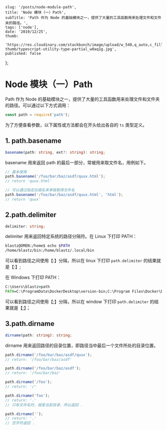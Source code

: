 
    slug: '/posts/node-module-path',
    title: 'Node 模块（一）Path',
    subTitle: 'Path 作为 Node 的基础模块之一，提供了大量的工具函数用来处理文件和文件夹的路径。',
    tags: ['node'],
    date: '2019/12/25',
    thumb:
        'https://res.cloudinary.com/stackbunch/image/upload/w_540,q_auto,c_fill/v1576499685/blog-thumb/typescript-utility-type-partial_w0aq1g.jpg',
    published: false
};


# Node 模块（一）Path

Path 作为 Node 的基础模块之一，提供了大量的工具函数用来处理文件和文件夹的路径。可以通过以下方式调用：

```js
const path = require('path');
```

为了方便查看参数，以下属性或方法都会在开头给出各自的 `ts` 类型定义。

## 1. path.basename

```ts
basename(path: string, ext?: string): string;
```

basename 用来返回 path 的最后一部分，常被用来取文件名，用例如下。

```ts
// 基本使用
path.basename('/foo/bar/baz/asdf/quux.html');
// return 'quux.html'

// 可以通过指定后缀名来单独取得文件名
path.basename('/foo/bar/baz/asdf/quux.html', 'html');
// return 'quux'
```

## 2.path.delimiter

```ts
delimiter: string;
```

delimiter 用来返回特定系统的路径分隔符。在 Linux 下打印 PATH：

```bash
blastz@OMEN:/home$ echo $PATH
/home/blastz/bin:/home/blastz/.local/bin
```

可以看到路径之间使用【:】分隔，所以在 linux 下打印 `path.delimiter` 的结果就是【:】;

在 Windows 下打印 PATH：

```cmd
C:\Users\blastz>path
PATH=C:\ProgramData\DockerDesktop\version-bin;C:\Program Files\Docker\Docker\Resources\bin;
```

可以看到路径之间使用【;】分隔，所以在 window 下打印 `path.delimiter` 的结果就是【;】；

## 3.path.dirname

```ts
dirname(path: string): string;
```

dirname 用来返回路径的目录位置，即路径当中最后一个文件所处的目录位置。

```js
path.dirname('/foo/bar/baz/asdf/quux');
// return: '/foo/bar/baz/asdf'

path.dirname('/foo/bar/baz/asdf');
// return: '/foo/bar/baz'

path.dirname('/foo');
// return: '/'

path.dirname('foo');
// return: '.'
// 只有文件名时，就是当前目录，所以返回 .

path.dirname('');
// return: '.'
// 空字符返回 .
```
